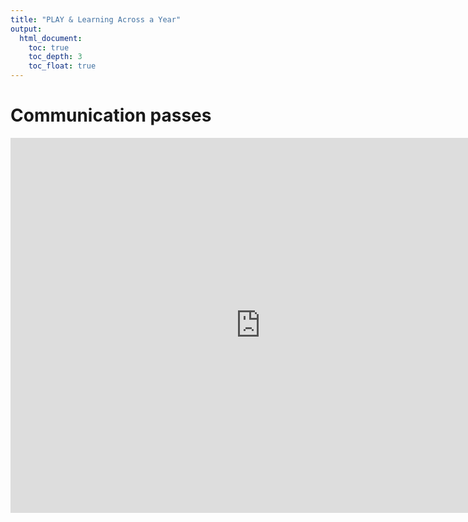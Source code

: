 ```yaml
---
title: "PLAY & Learning Across a Year"
output:
  html_document:
    toc: true
    toc_depth: 3
    toc_float: true
---
```


# Communication passes
<p><iframe src="https://docs.google.com/document/d/e/2PACX-1vTt3iKIxuSYElq_XB-gWt_hhqUlITMLI6uYk-hft7lrN07C4ud6Urqq2fvYDaRtTQZcHSXPekvbI4qv/pub?embedded=true"frameborder="0" width="800" height="600" allowfullscreen="true" mozallowfullscreen="true" webkitallowfullscreen="true"></iframe></p>
